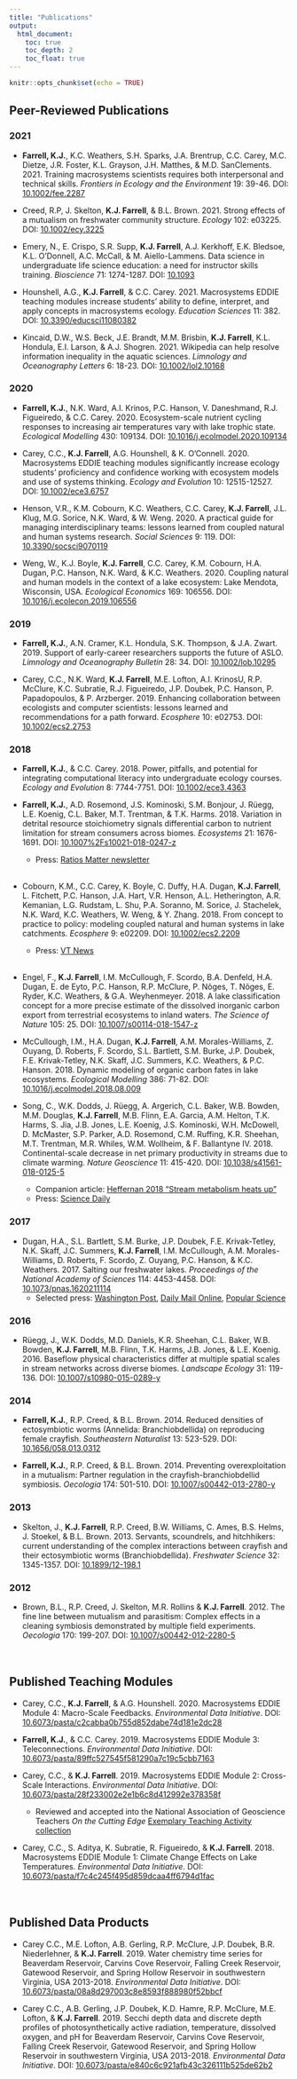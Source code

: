 ```yaml
---
title: "Publications"
output:
  html_document:
    toc: true
    toc_depth: 2
    toc_float: true
---
```


```r
knitr::opts_chunk$set(echo = TRUE)
```

## Peer-Reviewed Publications  
### 2021    
* **Farrell, K.J.**, K.C. Weathers, S.H. Sparks, J.A. Brentrup, C.C. Carey, M.C. Dietze, J.R. Foster, K.L. Grayson, J.H. Matthes, & M.D. SanClements. 2021. Training macrosystems scientists requires both interpersonal and technical skills. *Frontiers in Ecology and the Environment* 19: 39-46. DOI: [10.1002/fee.2287](https://esajournals.onlinelibrary.wiley.com/doi/10.1002/fee.2287)

* Creed, R.P, J. Skelton, **K.J. Farrell**, & B.L. Brown. 2021. Strong effects of a mutualism on freshwater community structure. *Ecology* 102: e03225. DOI: [10.1002/ecy.3225](https://doi.org/10.1002/ecy.3225)

* Emery, N., E. Crispo, S.R. Supp, **K.J. Farrell**, A.J. Kerkhoff, E.K. Bledsoe, K.L. O'Donnell, A.C. McCall, & M. Aiello-Lammens. Data science in undergraduate life science education: a need for instructor skills training. *Bioscience* 71: 1274-1287. DOI: [10.1093](https://doi.org/10.1093/biosci/biab107)

* Hounshell, A.G., **K.J. Farrell**, & C.C. Carey. 2021. Macrosystems EDDIE teaching modules increase students’ ability to define, interpret, and apply concepts in macrosystems ecology. *Education Sciences* 11: 382. DOI: [10.3390/educsci11080382](https://doi.org/10.3390/educsci11080382)

* Kincaid, D.W., W.S. Beck, J.E. Brandt, M.M. Brisbin, **K.J. Farrell**, K.L. Hondula, E.I. Larson, & A.J. Shogren. 2021. Wikipedia can help resolve information inequality in the aquatic sciences. *Limnology and Oceanography Letters* 6: 18-23. DOI: [10.1002/lol2.10168](https://doi.org/10.1002/lol2.10168)

### 2020   
* **Farrell, K.J.**, N.K. Ward, A.I. Krinos, P.C. Hanson, V. Daneshmand, R.J. Figueiredo, & C.C. Carey. 2020. Ecosystem-scale nutrient cycling responses to increasing air temperatures vary with lake trophic state. *Ecological Modelling* 430: 109134. DOI: [10.1016/j.ecolmodel.2020.109134](https://doi.org/10.1016/j.ecolmodel.2020.109134)

* Carey, C.C., **K.J. Farrell**, A.G. Hounshell, & K. O'Connell. 2020. Macrosystems EDDIE teaching modules significantly increase ecology students' proficiency and confidence working with ecosystem models and use of systems thinking. *Ecology and Evolution* 10: 12515-12527. DOI: [10.1002/ece3.6757](https://doi.org/10.1002/ece3.6757)

* Henson, V.R., K.M. Cobourn, K.C. Weathers, C.C. Carey, **K.J. Farrell**, J.L. Klug, M.G. Sorice, N.K. Ward, & W. Weng. 2020. A practical guide for managing interdisciplinary teams: lessons learned from coupled natural and human systems research. *Social Sciences* 9: 119. DOI: [10.3390/socsci9070119](https://doi.org/10.3390/socsci9070119)

* Weng, W., K.J. Boyle, **K.J. Farrell**, C.C. Carey, K.M. Cobourn, H.A. Dugan, P.C. Hanson, N.K. Ward, & K.C. Weathers. 2020. Coupling natural and human models in the context of a lake ecosystem: Lake Mendota, Wisconsin, USA. *Ecological Economics* 169: 106556. DOI: [10.1016/j.ecolecon.2019.106556](https://www.sciencedirect.com/science/article/pii/S0921800919304549?via%3Dihub)

### 2019  
* **Farrell, K.J.**, A.N. Cramer, K.L. Hondula, S.K. Thompson, & J.A. Zwart. 2019. Support of early-career researchers supports the future of ASLO. *Limnology and Oceanography Bulletin* 28: 34. DOI: [10.1002/lob.10295](https://aslopubs.onlinelibrary.wiley.com/doi/full/10.1002/lob.10295)

* Carey, C.C., N.K. Ward, **K.J. Farrell**, M.E. Lofton, A.I. KrinosU, R.P. McClure, K.C. Subratie, R.J. Figueiredo, J.P. Doubek, P.C. Hanson, P. Papadopoulos, & P. Arzberger. 2019. Enhancing collaboration between ecologists and computer scientists: lessons learned and recommendations for a path forward. *Ecosphere* 10: e02753. DOI: [10.1002/ecs2.2753](https://esajournals.onlinelibrary.wiley.com/doi/full/10.1002/ecs2.2753)

### 2018  
* **Farrell, K.J.**, & C.C. Carey. 2018. Power, pitfalls, and potential for integrating computational literacy into undergraduate ecology courses. *Ecology and Evolution* 8: 7744-7751. DOI: [10.1002/ece3.4363](https://onlinelibrary.wiley.com/doi/abs/10.1002/ece3.4363)

* **Farrell, K.J.**, A.D. Rosemond, J.S. Kominoski, S.M. Bonjour, J. Rüegg, L.E. Koenig, C.L. Baker, M.T. Trentman, & T.K. Harms. 2018. Variation in detrital resource stoichiometry signals differential carbon to nutrient limitation for stream consumers across biomes. *Ecosystems* 21: 1676-1691. DOI: [10.1007%2Fs10021-018-0247-z](https://link.springer.com/article/10.1007/s10021-018-0247-z)  
    + Press: [Ratios Matter newsletter](http://ratiosmatter.org/issues/ratios-matter-august-2018.pdf)   
<br>
* Cobourn, K.M., C.C. Carey, K. Boyle, C. Duffy, H.A. Dugan, **K.J. Farrell**, L. Fitchett, P.C. Hanson, J.A. Hart, V.R. Henson, A.L. Hetherington, A.R. Kemanian, L.G. Rudstam, L. Shu, P.A. Soranno, M. Sorice, J. Stachelek, N.K. Ward, K.C. Weathers, W. Weng, & Y. Zhang. 2018. From concept to practice to policy: modeling coupled natural and human systems in lake catchments. *Ecosphere* 9: e02209. DOI: [10.1002/ecs2.2209](https://esajournals.onlinelibrary.wiley.com/doi/abs/10.1002/ecs2.2209)  
  + Press: [VT News](https://vtnews.vt.edu/articles/2018/06/cnre-lakecatchments.html)  
<br>
* Engel, F., **K.J. Farrell**, I.M. McCullough, F. Scordo, B.A. Denfeld, H.A. Dugan, E. de Eyto, P.C. Hanson, R.P. McClure, P. Nõges, T. Nõges, E. Ryder, K.C. Weathers, & G.A. Weyhenmeyer. 2018. A lake classification concept for a more precise estimate of the dissolved inorganic carbon export from terrestrial ecosystems to inland waters. *The Science of Nature* 105: 25. DOI: [10.1007/s00114-018-1547-z](https://www.researchgate.net/publication/324007505_A_lake_classification_concept_for_a_more_accurate_global_estimate_of_the_dissolved_inorganic_carbon_export_from_terrestrial_ecosystems_to_inland_waters)

* McCullough, I.M., H.A. Dugan, **K.J. Farrell**, A.M. Morales-Williams, Z. Ouyang, D. Roberts, F. Scordo, S.L. Bartlett, S.M. Burke, J.P. Doubek, F.E. Krivak-Tetley, N.K. Skaff, J.C. Summers, K.C. Weathers, & P.C. Hanson. 2018. Dynamic modeling of organic carbon fates in lake ecosystems. *Ecological Modelling* 386: 71-82. DOI: [10.1016/j.ecolmodel.2018.08.009](https://doi.org/10.1016/j.ecolmodel.2018.08.009)

* Song, C., W.K. Dodds, J. Rüegg, A. Argerich, C.L. Baker, W.B. Bowden, M.M. Douglas, **K.J. Farrell**, M.B. Flinn, E.A. Garcia, A.M. Helton, T.K. Harms, S. Jia, J.B. Jones, L.E. Koenig, J.S. Kominoski, W.H. McDowell, D. McMaster, S.P. Parker, A.D. Rosemond, C.M. Ruffing, K.R. Sheehan, M.T. Trentman, M.R. Whiles, W.M. Wollheim, & F. Ballantyne IV. 2018. Continental-scale decrease in net primary productivity in streams due to climate warming. *Nature Geoscience* 11: 415-420. DOI: [10.1038/s41561-018-0125-5](https://www.nature.com/articles/s41561-018-0125-5) 
  + Companion article: [Heffernan 2018 "Stream metabolism heats up"](https://www.nature.com/articles/s41561-018-0148-y)  
  + Press: [Science Daily](https://www.sciencedaily.com/releases/2018/05/180523145839.htm) 

### 2017  
* Dugan, H.A., S.L. Bartlett, S.M. Burke, J.P. Doubek, F.E. Krivak-Tetley, N.K. Skaff, J.C. Summers, **K.J. Farrell**, I.M. McCullough, A.M. Morales-Williams, D. Roberts, F. Scordo, Z. Ouyang, P.C. Hanson, & K.C. Weathers. 2017. Salting our freshwater lakes. *Proceedings of the National Academy of Sciences* 114: 4453-4458. DOI: [10.1073/pnas.1620211114](https://doi.org/10.1073/pnas.1620211114)
  + Selected press: [Washington Post](https://www.washingtonpost.com/news/speaking-of-science/wp/2017/04/10/salt-keeps-icy-roads-safe-its-also-putting-north-americas-freshwater-lakes-at-risk/), [Daily Mail Online](http://www.dailymail.co.uk/wires/afp/article-4399212/Road-salt-runoff-threatens-US-Canada-lakes-study.html), [Popular Science](http://www.popsci.com/lakes-are-getting-saltier)

### 2016  
* Rüegg, J., W.K. Dodds, M.D. Daniels, K.R. Sheehan, C.L. Baker, W.B. Bowden, **K.J. Farrell**, M.B. Flinn, T.K. Harms, J.B. Jones, & L.E. Koenig. 2016. Baseflow physical characteristics differ at multiple spatial scales in stream networks across diverse biomes. *Landscape Ecology* 31: 119-136. DOI: [10.1007/s10980-015-0289-y](https://link.springer.com/article/10.1007/s10980-015-0289-y)

### 2014  
* **Farrell, K.J.**, R.P. Creed, & B.L. Brown. 2014. Reduced densities of ectosymbiotic worms (Annelida: Branchiobdellida) on reproducing female crayfish. *Southeastern Naturalist* 13: 523-529. DOI: [10.1656/058.013.0312](https://bioone.org/journals/southeastern-naturalist/volume-13/issue-3/058.013.0312/Reduced-Densities-of-Ectosymbiotic-Worms-Annelida--Branchiobdellida-on-Reproducing/10.1656/058.013.0312.full)

* **Farrell, K.J.**, R.P. Creed, & B.L. Brown. 2014. Preventing overexploitation in a mutualism: Partner regulation in the crayfish-branchiobdellid symbiosis. *Oecologia* 174: 501-510. DOI: [10.1007/s00442-013-2780-y](https://link.springer.com/article/10.1007/s00442-013-2780-y)

### 2013  
* Skelton, J., **K.J. Farrell**, R.P. Creed, B.W. Williams, C. Ames, B.S. Helms, J. Stoekel, & B.L. Brown. 2013. Servants, scoundrels, and hitchhikers: current understanding of the complex interactions between crayfish and their ectosymbiotic worms (Branchiobdellida). *Freshwater Science* 32: 1345-1357. DOI: [10.1899/12-198.1](https://www.journals.uchicago.edu/doi/full/10.1899/12-198.1)

### 2012  
* Brown, B.L., R.P. Creed, J. Skelton, M.R. Rollins & **K.J. Farrell**. 2012. The fine line between mutualism and parasitism: Complex effects in a cleaning symbiosis demonstrated by multiple field experiments. *Oecologia* 170: 199-207. DOI: [10.1007/s00442-012-2280-5](https://link.springer.com/content/pdf/10.1007/s00442-012-2280-5.pdf)  
<br>
<br>  

## Published Teaching Modules  
* Carey, C.C., **K.J. Farrell**, & A.G. Hounshell. 2020. Macrosystems EDDIE Module 4: Macro-Scale Feedbacks. *Environmental Data Initiative*. DOI: [10.6073/pasta/c2cabba0b755d852dabe74d181e2dc28](https://doi.org/10.6073/pasta/c2cabba0b755d852dabe74d181e2dc28)

* **Farrell, K.J.**, & C.C. Carey. 2019. Macrosystems EDDIE Module 3: Teleconnections. *Environmental Data Initiative*. DOI: [10.6073/pasta/89ffc527545f581290a7c19c5cbb7163](https://doi.org/10.6073/pasta/89ffc527545f581290a7c19c5cbb7163)

* Carey, C.C., & **K.J. Farrell**. 2019. Macrosystems EDDIE Module 2: Cross-Scale Interactions. *Environmental Data Initiative*. DOI: [10.6073/pasta/28f233002e2e1b6c8d412992e378358f](https://doi.org/10.6073/pasta/28f233002e2e1b6c8d412992e378358f)
    + Reviewed and accepted into the National Association of Geoscience Teachers *On the Cutting Edge* [Exemplary Teaching Activity collection](https://serc.carleton.edu/teachearth/activity_review.html)

* Carey, C.C., S. Aditya, K. Subratie, R. Figueiredo, & **K.J. Farrell**. 2018. Macrosystems EDDIE Module 1: Climate Change Effects on Lake Temperatures. *Environmental Data Initiative*. DOI: [10.6073/pasta/f7c4c245f495d859dcaa4ff6794d1fac](https://doi.org/10.6073/pasta/f7c4c245f495d859dcaa4ff6794d1fac)  
<br>
<br>  

## Published Data Products  
* Carey C.C., M.E. Lofton, A.B. Gerling, R.P. McClure, J.P. Doubek, B.R. Niederlehner, & **K.J. Farrell**. 2019. Water chemistry time series for Beaverdam Reservoir, Carvins Cove Reservoir, Falling Creek Reservoir, Gatewood Reservoir, and Spring Hollow Reservoir in southwestern Virginia, USA 2013-2018. *Environmental Data Initiative*. DOI: [10.6073/pasta/08a8d297003c8e8593f888980f52bbcf](https://portal.edirepository.org/nis/mapbrowse?packageid=edi.199.5)

* Carey C.C., A.B. Gerling, J.P. Doubek, K.D. Hamre, R.P. McClure, M.E. Lofton, & **K.J. Farrell**. 2019. Secchi depth data and discrete depth profiles of photosynthetically active radiation, temperature, dissolved oxygen, and pH for Beaverdam Reservoir, Carvins Cove Reservoir, Falling Creek Reservoir, Gatewood Reservoir, and Spring Hollow Reservoir in southwestern Virginia, USA 2013-2018. *Environmental Data Initiative*. DOI: [10.6073/pasta/e840c6c921afb43c326111b525de62b2](https://portal.edirepository.org/nis/mapbrowse?packageid=edi.198.6)
